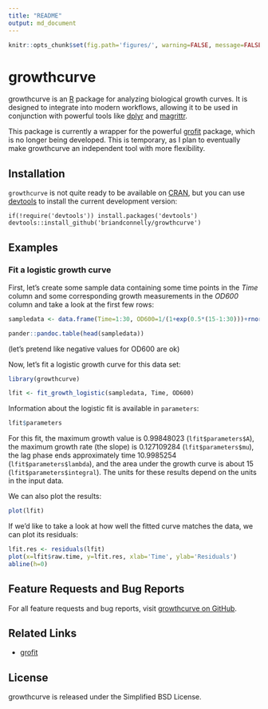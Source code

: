 ```yaml
---
title: "README"
output: md_document
---
```


```r
knitr::opts_chunk$set(fig.path='figures/', warning=FALSE, message=FALSE, error=FALSE)
``` 

# growthcurve

growthcurve is an [R](http://r-project.org) package for analyzing biological growth curves.
It is designed to integrate into modern workflows, allowing it to be used in conjunction with powerful tools like [dplyr](http://cran.r-project.org/web/packages/dplyr/index.html) and [magrittr](http://cran.r-project.org/web/packages/magrittr/index.html).

This package is currently a wrapper for the powerful [grofit](http://cran.r-project.org/web/packages/grofit/index.html) package, which is no longer being developed.
This is temporary, as I plan to eventually make growthcurve an independent tool with more flexibility.


## Installation

`growthcurve` is not quite ready to be available on [CRAN](http://cran.r-project.org), but you can use [devtools](http://cran.r-project.org/web/packages/devtools/index.html) to install the current development version:

    if(!require('devtools')) install.packages('devtools')
    devtools::install_github('briandconnelly/growthcurve')


## Examples

### Fit a logistic growth curve

First, let's create some sample data containing some time points in the *Time* column and some corresponding growth measurements in the *OD600* column and take a look at the first few rows:

```r
sampledata <- data.frame(Time=1:30, OD600=1/(1+exp(0.5*(15-1:30)))+rnorm(30)/20)
```

```r
pander::pandoc.table(head(sampledata))
```

(let's pretend like negative values for OD600 are ok)


Now, let's fit a logistic growth curve for this data set:

```r
library(growthcurve)

lfit <- fit_growth_logistic(sampledata, Time, OD600)
```

Information about the logistic fit is available in `parameters`:

```r
lfit$parameters
```

For this fit, the maximum growth value is 0.99848023 (`lfit$parameters$A`), the maximum growth rate (the slope) is 0.127109284 (`lfit$parameters$mu`), the lag phase ends approximately time 10.9985254 (`lfit$parameters$lambda`), and the area under the growth curve is about 15 (`lfit$parameters$integral`). The units for these results depend on the units in the input data.

We can also plot the results:

```r
plot(lfit)
```

If we'd like to take a look at how well the fitted curve matches the data, we can plot its residuals:

```r
lfit.res <- residuals(lfit)
plot(x=lfit$raw.time, y=lfit.res, xlab='Time', ylab='Residuals')
abline(h=0)
```


## Feature Requests and Bug Reports

For all feature requests and bug reports, visit [growthcurve on GitHub](https://github.com/briandconnelly/growthcurve/issues).  


## Related Links
* [grofit](http://cran.r-project.org/web/packages/grofit/index.html)


## License

growthcurve is released under the Simplified BSD License.
